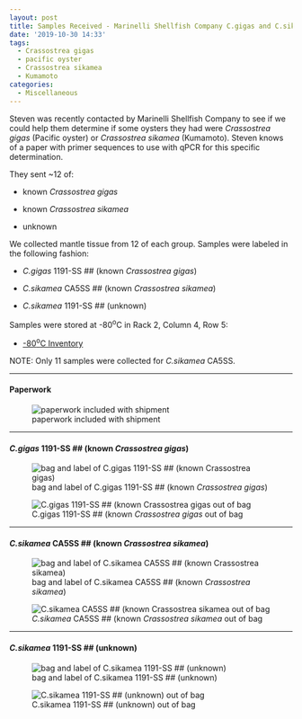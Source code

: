 ```yaml
---
layout: post
title: Samples Received - Marinelli Shellfish Company C.gigas and C.sikamea Oysters
date: '2019-10-30 14:33'
tags:
  - Crassostrea gigas
  - pacific oyster
  - Crassostrea sikamea
  - Kumamoto
categories:
  - Miscellaneous
---
```

Steven was recently contacted by Marinelli Shellfish Company to see if we could help them determine if some oysters they had were _Crassostrea gigas_ (Pacific oyster) or _Crassostrea sikamea_ (Kumamoto). Steven knows of a paper with primer sequences to use with qPCR for this specific determination.

They sent ~12 of:

- known _Crassostrea gigas_

- known _Crassostrea sikamea_

- unknown

We collected mantle tissue from 12 of each group. Samples were labeled in the following fashion:

- _C.gigas_ 1191-SS ## (known _Crassostrea gigas_)

- _C.sikamea_ CA5SS ## (known _Crassostrea sikamea_)

- _C.sikamea_ 1191-SS ## (unknown)


 Samples were stored at -80<sup>o</sup>C in Rack 2, Column 4, Row 5:

- [-80<sup>o</sup>C Inventory](http://b.link/srlab-80C)

NOTE: Only 11 samples were collected for _C.sikamea_ CA5SS.


---

#### Paperwork

![paperwork included with shipment](https://github.com/RobertsLab/sams-notebook/blob/master/images/20191030_marinelli_shellfish-01.jpg?raw=true)

---

#### _C.gigas_ 1191-SS ## (known _Crassostrea gigas_)

![bag and label of C.gigas 1191-SS ## (known _Crassostrea gigas_)](https://github.com/RobertsLab/sams-notebook/blob/master/images/20191030_marinelli_shellfish-02.jpg?raw=true)

![C.gigas 1191-SS ## (known _Crassostrea gigas_ out of bag](https://github.com/RobertsLab/sams-notebook/blob/master/images/20191030_marinelli_shellfish-06.jpg?raw=true)

---

#### _C.sikamea_ CA5SS ## (known _Crassostrea sikamea_)

![bag and label of C.sikamea CA5SS ## (known _Crassostrea sikamea_)](https://github.com/RobertsLab/sams-notebook/blob/master/images/20191030_marinelli_shellfish-03.jpg?raw=true)

![_C.sikamea_ CA5SS ## (known _Crassostrea sikamea_ out of bag](https://github.com/RobertsLab/sams-notebook/blob/master/images/20191030_marinelli_shellfish-07.jpg?raw=true)

---

#### _C.sikamea_ 1191-SS ## (unknown)


![bag and label of C.sikamea 1191-SS ## (unknown)](https://github.com/RobertsLab/sams-notebook/blob/master/images/20191030_marinelli_shellfish-04.jpg?raw=true)



![C.sikamea 1191-SS ## (unknown) out of bag](https://github.com/RobertsLab/sams-notebook/blob/master/images/20191030_marinelli_shellfish-05.jpg?raw=true)
